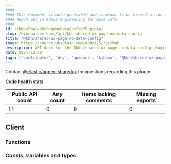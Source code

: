 ```yaml
---
####
#### This document is auto-generated and is meant to be viewed inside our experimental, new docs system.
#### Reach out in #docs-engineering for more info.
####
id: kibKbnSharedUxPageNoDataConfigPluginApi
slug: /kibana-dev-docs/api/kbn-shared-ux-page-no-data-config
title: "@kbn/shared-ux-page-no-data-config"
image: https://source.unsplash.com/400x175/?github
description: API docs for the @kbn/shared-ux-page-no-data-config plugin
date: 2024-12-30
tags: ['contributor', 'dev', 'apidocs', 'kibana', '@kbn/shared-ux-page-no-data-config']
---
```




Contact [@elastic/appex-sharedux](https://github.com/orgs/elastic/teams/appex-sharedux) for questions regarding this plugin.

**Code health stats**

| Public API count  | Any count | Items lacking comments | Missing exports |
|-------------------|-----------|------------------------|-----------------|
| 11 | 0 | 9 | 0 |

## Client

### Functions
<DocDefinitionList data={kbnSharedUxPageNoDataConfigObj.client.functions}/>

### Consts, variables and types
<DocDefinitionList data={kbnSharedUxPageNoDataConfigObj.client.misc}/>


